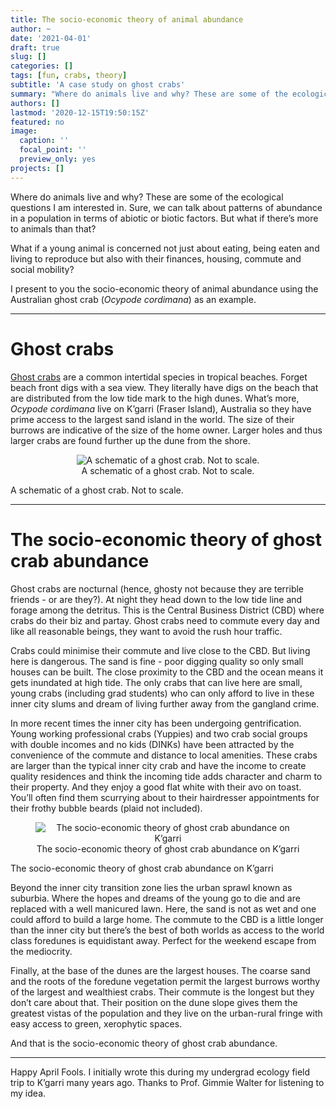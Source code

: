 ```yaml
---
title: The socio-economic theory of animal abundance
author: ~
date: '2021-04-01'
draft: true
slug: []
categories: []
tags: [fun, crabs, theory]
subtitle: 'A case study on ghost crabs'
summary: "Where do animals live and why? These are some of the ecological questions I am interested in. Sure, we can talk about patterns of abundance in a population in terms of abiotic or biotic factors. But what if there's more to animals than that?"
authors: []
lastmod: '2020-12-15T19:50:15Z'
featured: no
image:
  caption: ''
  focal_point: ''
  preview_only: yes
projects: []
---
```


Where do animals live and why? These are some of the ecological questions I am interested in. Sure, we can talk about patterns of abundance in a population in terms of abiotic or biotic factors. But what if there's more to animals than that?

What if a young animal is concerned not just about eating, being eaten and living to reproduce but also with their finances, housing, commute and social mobility?

I present to you the socio-economic theory of animal abundance using the Australian ghost crab (*Ocypode cordimana*) as an example.

***

# Ghost crabs

[Ghost crabs](https://en.wikipedia.org/wiki/Ghost_crab) are a common intertidal species in tropical beaches. Forget beach front digs with a sea view. They literally have digs on the beach that are distributed from the low tide mark to the high dunes. What's more, *Ocypode cordimana* live on K'garri (Fraser Island), Australia so they have prime access to the largest sand island in the world. The size of their burrows are indicative of the size of the home owner. Larger holes and thus larger crabs are found further up the dune from the shore.

<center>
![A schematic of a ghost crab. Not to scale.](crab.png)
</center>

A schematic of a ghost crab. Not to scale.

***

# The socio-economic theory of ghost crab abundance

Ghost crabs are nocturnal (hence, ghosty not because they are terrible friends - or are they?). At night they head down to the low tide line and forage among the detritus. This is the Central Business District (CBD) where crabs do their biz and partay. Ghost crabs need to commute every day and like all reasonable beings, they want to avoid the rush hour traffic.

Crabs could minimise their commute and live close to the CBD. But living here is dangerous. The sand is fine - poor digging quality so only small houses can be built. The close proximity to the CBD and the ocean means it gets inundated at high tide. The only crabs that can live here are small, young crabs (including grad students) who can only afford to live in these inner city slums and dream of living further away from the gangland crime.

In more recent times the inner city has been undergoing gentrification. Young working professional crabs (Yuppies) and two crab social groups with double incomes and no kids (DINKs) have been attracted by the convenience of the commute and distance to local amenities. These crabs are larger than the typical inner city crab and have the income to create quality residences and think the incoming tide adds character and charm to their property. And they enjoy a good flat white with their avo on toast. You'll often find them scurrying about to their hairdresser appointments for their frothy bubble beards (plaid not included).

<center>
![The socio-economic theory of ghost crab abundance on K'garri](diagram.png)
</center>

The socio-economic theory of ghost crab abundance on K'garri

Beyond the inner city transition zone lies the urban sprawl known as suburbia. Where the hopes and dreams of the young go to die and are replaced with a well manicured lawn. Here, the sand is not as wet and one could afford to build a large home. The commute to the CBD is a little longer than the inner city but there's the best of both worlds as access to the world class foredunes is equidistant away. Perfect for the weekend escape from the mediocrity.

Finally, at the base of the dunes are the largest houses. The coarse sand and the roots of the foredune vegetation permit the largest burrows worthy of the largest and wealthiest crabs. Their commute is the longest but they don't care about that. Their position on the dune slope gives them the greatest vistas of the population and they live on the urban-rural fringe with easy access to green, xerophytic spaces.

And that is the socio-economic theory of ghost crab abundance.

***

Happy April Fools. I initially wrote this during my undergrad ecology field trip to K'garri many years ago. Thanks to Prof. Gimmie Walter for listening to my idea.